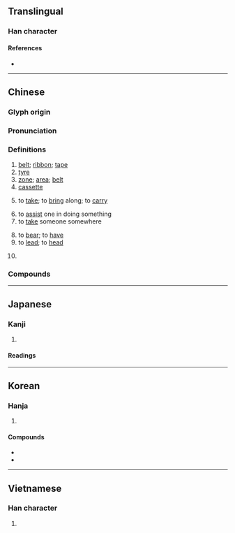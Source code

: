 {{also|带|帯}}
{{character info/new}}
==Translingual==
{{Han simplified forms|帶|帯|带}}

===Han character===
{{Han char|rn=50|rad=巾|as=08|sn=11|four=44227|canj=KPBLB|ids=⿳⿻廿儿冖巾(GJKV),⿳⿻廿⿰丿㇄冖巾(HT)}}

====References====
* {{Han ref|kx=0333.060|dkj=08950|dj=0639.080|hdz=10742.120|uh=5E36|ud=24118|bh=B161|bd=45409}}

----

==Chinese==
{{zh-forms|s=带|alt=帯}}

===Glyph origin===
{{Han etym}}

===Pronunciation===
{{zh-pron
|m=dài
|m-s=
|dg=дэ3
|c=daai3,daai3-2
|c_note=daai3 - verb; daai3-2 - noun
|c-t=
|g=
|h=pfs=tai
|j=
|mb=duo̿i
|md=dái
|mn=tòa/qz:tèr/tw,xm,zz:tè/tài
|mn_note=tòa/tèr/tè - vernacular, tài - literary
|mn-t=dua3
|w=
|x=
|mc=y
|oc=y
|ma=zh-dài.ogg
|cat=n,v
}}

===Definitions===
{{zh-hanzi}}

# [[belt]]; [[ribbon]]; [[tape]]
# [[tyre]]
# [[zone]]; [[area]]; [[belt]]
# [[cassette]] {{zh-mw|c:餅}}
#: {{zh-x|錄影帶|video '''cassette'''}}
#: {{zh-x|聽 帶{daai3-2}|listen to a(n audio) '''cassette'''|C}}
#: {{zh-x|睇 帶{daai3-2}|watch a (video) '''cassette'''|C}}
# to [[take]]; to [[bring]] along; to [[carry]]
#: {{zh-x|帶 埋 樽 酒|'''bring''' a bottle of alcohol|C}}
#: {{zh-x|佢哋 話 帶 嘅{ge2}。|They told me to '''bring''' it.|C}}
# to [[assist]] one in doing something
# to [[take]] someone somewhere
#: {{zh-x|帶 人 出街|take someone out to town|C}}
# to [[bear]]; to [[have]]
# to [[lead]]; to [[head]]
# {{lb|zh|neologism|Internet slang}} {{eye dialect of|大|lang=zh}}

===Compounds===
{{zh-der|帶回|貞操帶|帶身子|帶甲|帶甲之勞|卡帶|帶憂|帶走|帶罪徵收|帶球撞人|山河襟帶|帶眼|帶鋸機|帶上門|帶笏|中間地帶|冠帶官|夫人裙帶|帶挈|帶笑|傳送帶|帶眼安眉|央帶|光帶|彩帶舞|低壓帶|八帶魚|五帶|帶厲山河|布衣韋帶|一帶|帶魚|大帶型|帶原者|帶同|帶把子|帶牛佩犢|帶膆貂掛|寒帶|帶上一筆|伴唱帶|帶俸差操|帶分數|帶草|寶帶|布衣葦帶|帶頭|傳動帶|亞熱帶|安眉帶眼|影帶|帶狀疱疹|帶徵|帶水|帶孩子|帶礪山河|帶領|帶鉤|帶路|帶菌者|帶菌|帶草連真|帶肚子|帶聲|帶礪河山|帶礪|帶狀|帶牌走馬|帶河厲山|帶水拖泥|帶水帶漿|帶案|帶月披星|帶月|帶教|帶挾|帶手兒|帶怨|帶徵銀|帶徒弟|帶孝|帶子|帶唱帶演|帶口|帶動唱|帶勁|帶刺|帶個好|帶俸|帶信|帶來|北溫帶|峨冠博帶|將帶|帶手|履帶車|履帶|帶金佩紫|分釵斷帶|寶帶橋|一衣帶水|冠帶|寒帶氣候|帶神|地震帶|宮門帶|安全帶|大帶|帶動|帶電|好球帶|倒帶|夾槍帶棒|夾帶|丁字帶|不冠不帶|帶兵|帶圍|帶髮修行|外帶|主序帶|地帶|帶累|帶條的|佩帶|彩帶|帶罪立功|帶取|帶球跑|原音帶|吊帶|命帶桃花|原聲帶|北寒帶|勒緊褲帶|帶音|帶打|攜帶|白帶魚|晶帶|淺帶|沾親帶故|月經帶|溫帶植物|熱帶|河山帶礪|海帶芽|扈帶|挈帶|皮帶|玉帶|擔帶|插金帶銀|無風帶|犀帶|林帶|拖帶|熱帶魚|拐帶|白帶|磁帶機|捎帶腳兒|穿帶印|穿帶|拉家帶口|打領帶|沾帶|礪帶山河|拖兒帶女|磁帶|無雨帶|破碎帶|披麻帶索|礪山帶河|挾帶|拐帶人口|拖男帶女|打帶跑|映帶|皮帶傳動|拖泥帶水|披枷帶鎖|散帶衡門|生毛帶角|易帶|熱帶氣旋|母帶|打孔紙帶|牽籐帶葉|熱帶低壓|無光帶|溫帶氣旋|溫帶|捎帶|海帶卷|束帶頂冠|打字帶|攜家帶眷|披麻帶孝|無千帶數|止血帶|海帶|披荊帶棘|披星帶月|沾親帶骨|梨花帶雨|攜挾帶|緄帶|附帶|飄帶|連帶關係|黃道帶|鹽分地帶|簇帶|順帶|連朦帶忽|輕裘緩帶|羊帶來|褒衣博帶|緞帶|連爬帶滾|連帶負擔|聲帶小結|連本帶利|連拖帶拽|輸送帶|連頭帶尾|鬆緊帶|綬帶|錄音帶|聲帶|連說帶罵|緩衝地帶|連枝帶葉|裙帶魚|高冠博帶|紐帶|領帶夾|話中帶刺|蝍蛆鉗帶|金帶|黃金地帶|領帶|綬帶鳥|耽帶|輪帶|粘皮帶骨|髮帶|裙帶|鈿帶|腿帶|裙帶關係|頤帶|繃帶|飽和帶|襪帶|肩帶|赤帶|被山帶河|褶皺帶|連勸帶訓|緞帶花|音帶|韌帶|革帶移孔|鞶帶|膠帶|管帶|連跌帶爬|綠帶|連帶保證|雙聲帶|錦帶|隨帶|附帶條款|鞓帶|錶帶|錄影帶|錄像帶|連拖帶拉|鉤絡帶|緩帶|角帶|輪匝帶|纏帶|連跑帶跳|連說帶唱|連皮帶骨|連帶|透光帶|裙帶菜|襟帶|衣帶詔|臍帶|紫袍玉帶|調書帶兒|連踢帶打|面帶憂容|裙帶官|襟山帶河|裙帶親|衣不解帶|絲帶|腰帶|西風帶|迴帶|連帶責任|背帶}}

{{zh-cat|Beginning}}

----

==Japanese==
{{ja-kanji forms|帯|帶}}

===Kanji===
{{ja-kanji|grade=|rs=巾08|shin=帯}}

# {{defn|lang=ja|sort=巾08}}

====Readings====
{{ja-readings
|goon=たい
|kanon=たい
|kun=おび-, お-びる
}}

----

==Korean==

===Hanja===
{{ko-hanja|hangeul=대|rv=dae|mr=tae}}

# {{defn|lang=ko|sort=巾08}}

====Compounds====
* {{ko-l|정조대|[[chastity belt]]|貞操帶}}
* {{ko-l|휴대|[[carry]]|携帶}}
----

==Vietnamese==

===Han character===
{{vi-hantu|[[đai]], [[đái]], [[đới]], [[đáy]]|rs=巾08}}

# {{defn|lang=vi|sort=巾08}}